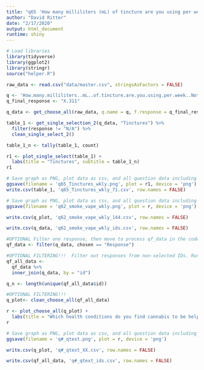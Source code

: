 ```yaml
---
title: "q65 'How many milliliters (mL) of tincture are you using per week? Note (30mL) = 1oz"
author: "David Ritter"
date: "2/17/2020"
output: html_document
runtime: shiny
---
```


```r
# Load libraries
library(tidyverse)
library(ggplot2)
library(stringr)
source("helper.R")
```

```r
raw_data <- read.csv("data/master.csv", stringsAsFactors = FALSE)
```

```r
q <- 'How.many.milliliters..mL..of.tincture.are.you.using.per.week..Note..30mL...1oz'
q_final_response <- "X.311"

q_data <- get_choose_all(raw_data, q.name = q, f.response = q_final_response)
```

```r
table_1 <- get_single_selection_2(q_data, "Tinctures") %>%
  filter(response != "N/A") %>%
  clean_single_select_2()

table_1_n <- tally(table_1, count)

r1 <- plot_single_select(table_1) +
  labs(title = "Tinctures", subtitle = table_1_n)
r1
```


```r
# Save graph as PNG, plot data as csv, and all question data including response IDs as csv (save question n and N at end of plot file as "_x.x")
ggsave(filename = 'q65_Tinctures_wkly.png', plot = r1, device = 'png')
write.csv(table_1, 'q65_Tinctures_wkly_71.csv', row.names = FALSE)
```










```r
# Save graph as PNG, plot data as csv, and all question data including response IDs as csv (save question n and N at end of plot file as "_x.x")
ggsave(filename = 'q62_smoke_vape_wkly.png', plot = r, device = 'png')

write.csv(q_plot, 'q62_smoke_vape_wkly_144.csv', row.names = FALSE)

write.csv(q_data, 'q62_smoke_vape_wkly_ids.csv', row.names = FALSE)
```


```r
#OPTIONAL Filter one response, then move to process qf_data in the code of the other question being analyzed
qf_data <- filter(q_data, chosen == "Response")
```

```r
#OPTIONAL FILTERING!!!  Filter out responses from non-selected IDs. Run after step that generates q_data.
qf_all_data <- 
  qf_data %>%
  inner_join(q_data, by = "id")

q_n <- length(unique(qf_all_data$id))
```

```r
#OPTIONAL FILTERING!!!
q_plot<- clean_choose_all(qf_all_data)

r <- plot_choose_all(q_plot) +
  labs(title = "Which health conditions do you find cannabis to be helpful in treating? (Please select all that apply)", subtitle = q_n)
r
```

```r
# Save graph as PNG, plot data as csv, and all question data including response IDs as csv (save question n and N at end of plot file as "_x.x")
ggsave(filename = 'q#_qtext.png', plot = r, device = 'png')

write.csv(q_plot, 'q#_qtext_XX.csv', row.names = FALSE)

write.csv(qf_all_data, 'q#_qtext_ids.csv', row.names = FALSE)
```
